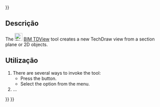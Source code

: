 <languages/>
{{UnfinishedDocu{{#translation:}}}}

<div lang="en" dir="ltr" class="mw-content-ltr">
{{Docnav
|[[BIM_TDPage|TDPage]]
|[[BIM_SetWPTop|SetWPTop]]
|[[BIM_Workbench|BIM]]
|IconR=BIM_TDPage.svg
|IconR=BIM_SetWPTop.svg
|IconC=Workbench_BIM.svg
}}
</div>

<div lang="en" dir="ltr" class="mw-content-ltr">
{{GuiCommand
|Name=BIM TDView
|MenuLocation=Annotation → View
|Workbenches=[[BIM_Workbench|BIM]]
|Shortcut=
|Version=1.0
|SeeAlso=
}}
</div>

<span id="Description"></span>
== Descrição ==

<div lang="en" dir="ltr" class="mw-content-ltr">
The [[Image:BIM_TDView.svg|24px]] [[BIM_TDView|BIM TDView]] tool creates a new TechDraw view from a section plane or 2D objects.
</div>

<span id="Usage"></span>
==Utilização==

<div lang="en" dir="ltr" class="mw-content-ltr">
# There are several ways to invoke the tool:
#* Press the {{Button|[[Image:BIM_TDView.svg|16px]] [[BIM_TDView|View]]}} button.
#* Select the {{MenuCommand|Annotation → [[Image:BIM_TDView.svg|16px]] View}} option from the menu.
# ...
</div>


<div lang="en" dir="ltr" class="mw-content-ltr">
{{Docnav
|[[BIM_TDPage|TDPage]]
|[[BIM_SetWPTop|SetWPTop]]
|[[BIM_Workbench|BIM]]
|IconR=BIM_TDPage.svg
|IconR=BIM_SetWPTop.svg
|IconC=Workbench_BIM.svg
}}
</div>

{{BIM_Tools_navi{{#translation:}}}}
{{Userdocnavi{{#translation:}}}}